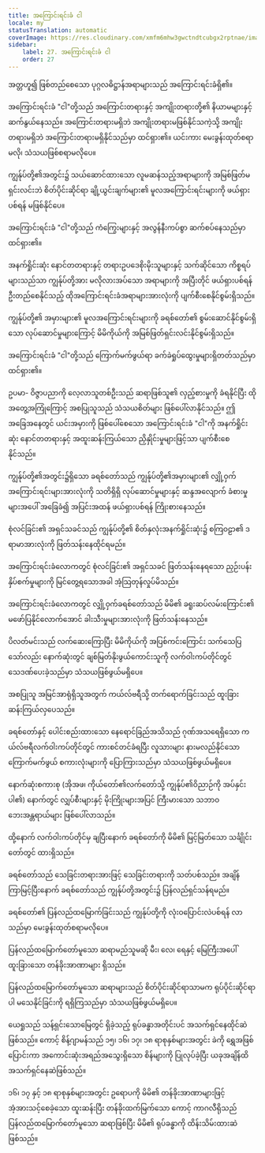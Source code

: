 ```yaml
---
title: အကြောင်းရင်းခံ ငါ
locale: my
statusTranslation: automatic
coverImage: https://res.cloudinary.com/xmfm6mhw3gwctndtcubgx2rptnae/image/upload/v1741354419/small_cover_la_gran_rebelion_28716e29d2.webp
sidebar:
    label: 27. အကြောင်းရင်းခံ ငါ
    order: 27
---
```

အတ္တဟူ၍ ဖြစ်တည်စေသော ပုဂ္ဂလဓိဋ္ဌာန်အရာများသည် အကြောင်းရင်းခံရှိ၏။

အကြောင်းရင်းခံ "ငါ"တို့သည် အကြောင်းတရားနှင့် အကျိုးတရားတို့၏ နိယာမများနှင့် ဆက်နွယ်နေသည်။ အကြောင်းတရားမရှိဘဲ အကျိုးတရားမဖြစ်နိုင်သကဲ့သို့ အကျိုးတရားမရှိဘဲ အကြောင်းတရားမရှိနိုင်သည်မှာ ထင်ရှား၏။ ယင်းကား မေးခွန်းထုတ်စရာမလို၊ သံသယဖြစ်စရာမလိုပေ။

ကျွန်ုပ်တို့၏အတွင်း၌ သယ်ဆောင်ထားသော လူမဆန်သည့်အရာများကို အမြစ်ဖြတ်မရှင်းလင်းဘဲ စိတ်ပိုင်းဆိုင်ရာ ချို့ယွင်းချက်များ၏ မူလအကြောင်းရင်းများကို ဖယ်ရှားပစ်ရန် မဖြစ်နိုင်ပေ။

အကြောင်းရင်းခံ "ငါ"တို့သည် ကံကြွေးများနှင့် အလွန်နီးကပ်စွာ ဆက်စပ်နေသည်မှာ ထင်ရှား၏။

အနက်ရှိုင်းဆုံး နောင်တတရားနှင့် တရားဥပဒေစိုးမိုးသူများနှင့် သက်ဆိုင်သော ကိစ္စရပ်များသည်သာ ကျွန်ုပ်တို့အား မလိုလားအပ်သော အရာများကို အပြီးတိုင် ဖယ်ရှားပစ်ရန် ဦးတည်စေနိုင်သည့် ထိုအကြောင်းရင်းခံအရာများအားလုံးကို ပျက်စီးစေနိုင်စွမ်းရှိသည်။

ကျွန်ုပ်တို့၏ အမှားများ၏ မူလအကြောင်းရင်းများကို ခရစ်တော်၏ စွမ်းဆောင်နိုင်စွမ်းရှိသော လုပ်ဆောင်မှုများကြောင့် မိမိကိုယ်ကို အမြစ်ဖြတ်ရှင်းလင်းနိုင်စွမ်းရှိသည်။

အကြောင်းရင်းခံ "ငါ"တို့သည် ကြောက်မက်ဖွယ်ရာ ခက်ခဲရှုပ်ထွေးမှုများရှိတတ်သည်မှာ ထင်ရှား၏။

ဥပမာ- ဝိဇ္ဇာပညာကို လေ့လာသူတစ်ဦးသည် ဆရာဖြစ်သူ၏ လှည့်စားမှုကို ခံရနိုင်ပြီး ထိုအတွေ့အကြုံကြောင့် အစပြုသူသည် သံသယစိတ်များ ဖြစ်ပေါ်လာနိုင်သည်။ ဤအခြေအနေတွင် ယင်းအမှားကို ဖြစ်ပေါ်စေသော အကြောင်းရင်းခံ "ငါ"ကို အနက်ရှိုင်းဆုံး နောင်တတရားနှင့် အထူးဆန်းကြယ်သော ညှိနှိုင်းမှုများဖြင့်သာ ပျက်စီးစေနိုင်သည်။

ကျွန်ုပ်တို့၏အတွင်း၌ရှိသော ခရစ်တော်သည် ကျွန်ုပ်တို့၏အမှားများ၏ လျှို့ဝှက်အကြောင်းရင်းများအားလုံးကို သတိရှိရှိ လုပ်ဆောင်မှုများနှင့် ဆန္ဒအလျောက် ခံစားမှုများအပေါ် အခြေခံ၍ အပြင်းအထန် ဖယ်ရှားပစ်ရန် ကြိုးစားနေသည်။

စုံလင်ခြင်း၏ အရှင်သခင်သည် ကျွန်ုပ်တို့၏ စိတ်နှလုံးအနက်ရှိုင်းဆုံး၌ စကြဝဠာ၏ ဒရာမာအားလုံးကို ဖြတ်သန်းနေထိုင်ရမည်။

အကြောင်းရင်းခံလောကတွင် စုံလင်ခြင်း၏ အရှင်သခင် ဖြတ်သန်းနေရသော ညှဉ်းပန်းနှိပ်စက်မှုများကို မြင်တွေ့ရသောအခါ အံ့သြတုန်လှုပ်မိသည်။

အကြောင်းရင်းခံလောကတွင် လျှို့ဝှက်ခရစ်တော်သည် မိမိ၏ ခရူးဆပ်လမ်းကြောင်း၏ မဖော်ပြနိုင်လောက်အောင် ခါးသီးမှုများအားလုံးကို ဖြတ်သန်းနေသည်။

ပိလတ်မင်းသည် လက်ဆေးကြောပြီး မိမိကိုယ်ကို အပြစ်ကင်းကြောင်း သက်သေပြသော်လည်း နောက်ဆုံးတွင် ချစ်မြတ်နိုးဖွယ်ကောင်းသူကို လက်ဝါးကပ်တိုင်တွင် သေဒဏ်ပေးခဲ့သည်မှာ သံသယဖြစ်ဖွယ်မရှိပေ။

အစပြုသူ အမြင်အာရုံရှိသူအတွက် ကယ်လ်ဗရီသို့ တက်ရောက်ခြင်းသည် ထူးခြားဆန်းကြယ်လှပေသည်။

ခရစ်တော်နှင့် ပေါင်းစည်းထားသော နေရောင်ခြည်အသိသည် ဂုဏ်အသရေရှိသော ကယ်လ်ဗရီလက်ဝါးကပ်တိုင်တွင် ကားစင်တင်ခံရပြီး လူသားများ နားမလည်နိုင်သော ကြောက်မက်ဖွယ် စကားလုံးများကို ပြောကြားသည်မှာ သံသယဖြစ်ဖွယ်မရှိပေ။

နောက်ဆုံးစကားစု (အိုအဖ၊ ကိုယ်တော်၏လက်တော်သို့ ကျွန်ုပ်၏ဝိညာဉ်ကို အပ်နှင်းပါ၏) နောက်တွင် လျှပ်စီးများနှင့် မိုးကြိုးများအပြင် ကြီးမားသော သဘာဝဘေးအန္တရာယ်များ ဖြစ်ပေါ်လာသည်။

ထို့နောက် လက်ဝါးကပ်တိုင်မှ ချပြီးနောက် ခရစ်တော်ကို မိမိ၏ မြင့်မြတ်သော သင်္ချိုင်းတော်တွင် ထားရှိသည်။

ခရစ်တော်သည် သေခြင်းတရားအားဖြင့် သေခြင်းတရားကို သတ်ပစ်သည်။ အချိန်ကြာမြင့်ပြီးနောက် ခရစ်တော်သည် ကျွန်ုပ်တို့အတွင်း၌ ပြန်လည်ရှင်သန်ရမည်။

ခရစ်တော်၏ ပြန်လည်ထမြောက်ခြင်းသည် ကျွန်ုပ်တို့ကို လုံးဝပြောင်းလဲပစ်ရန် လာသည်မှာ မေးခွန်းထုတ်စရာမလိုပေ။

ပြန်လည်ထမြောက်တော်မူသော ဆရာမည်သူမဆို မီး၊ လေ၊ ရေနှင့် မြေကြီးအပေါ် ထူးခြားသော တန်ခိုးအာဏာများ ရှိသည်။

ပြန်လည်ထမြောက်တော်မူသော ဆရာများသည် စိတ်ပိုင်းဆိုင်ရာသာမက ရုပ်ပိုင်းဆိုင်ရာပါ မသေနိုင်ခြင်းကို ရရှိကြသည်မှာ သံသယဖြစ်ဖွယ်မရှိပေ။

ယေရှုသည် သန့်ရှင်းသောမြေတွင် ရှိခဲ့သည့် ရုပ်ခန္ဓာအတိုင်းပင် အသက်ရှင်နေထိုင်ဆဲဖြစ်သည်။ ကောင့် စိန့်ဂျာမန်သည် ၁၅၊ ၁၆၊ ၁၇၊ ၁၈ ရာစုနှစ်များအတွင်း ခဲကို ရွှေအဖြစ်ပြောင်းကာ အကောင်းဆုံးအရည်အသွေးရှိသော စိန်များကို ပြုလုပ်ခဲ့ပြီး ယခုအချိန်ထိ အသက်ရှင်နေဆဲဖြစ်သည်။

၁၆၊ ၁၇ နှင့် ၁၈ ရာစုနှစ်များအတွင်း ဥရောပကို မိမိ၏ တန်ခိုးအာဏာများဖြင့် အံ့အားသင့်စေခဲ့သော ထူးဆန်းပြီး တန်ခိုးထက်မြက်သော ကောင့် ကာဂလီရိုသည် ပြန်လည်ထမြောက်တော်မူသော ဆရာဖြစ်ပြီး မိမိ၏ ရုပ်ခန္ဓာကို ထိန်းသိမ်းထားဆဲဖြစ်သည်။

